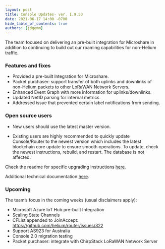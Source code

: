 ```yaml
---
layout: post
title: Console Updates- ver. 1.9.53
date: 2021-06-17 14:00 -0700
hide_table_of_contents: true
authors: [jdgemm]
---
```


The team focused on delivering an pre-built integration for Microshare in addition to continuing to
build out our roaming capabilities for non-Helium traffic.

<!--truncate-->

### Features and fixes

- Provided a pre-built Integration for Microshare.
- Packet purchaser: support transfer of both uplinks and downlinks of non-Helium packets to other
  LoRaWAN Network Servers.
- Enhanced Event Graph with more information for uplinks/downlinks.
- Updated NetID parsing for internal metrics.
- Addressed issue that prevented certain label notifications from sending.

### Open source users

- New users should use the latest master version.

- Existing users are highly recommended to quickly update Console/Router to the newest version which
  includes the latest blockchain core update to ensure smooth operations. To update, check the
  newest instructions, rebuild, and restart. The database is not affected.

Check the readme for specific upgrading instructions
[here](https://github.com/helium/console#upgrading-your-open-source-consolerouter).

Additional technical documentation
[here](https://docs.helium.com/use-the-network/run-console/#console-setup).

### Upcoming

The team’s focus in the coming weeks (usual disclaimers apply):

- Microsoft Azure IoT Hub pre-built Integration
- Scaling State Channels
- CFList appended to JoinAccept: https://github.com/helium/router/issues/322
- Support AS923 for Australia
- Console 2.0 migration testing
- Packet purchaser: integrate with ChirpStack LoRaWAN Network Server
